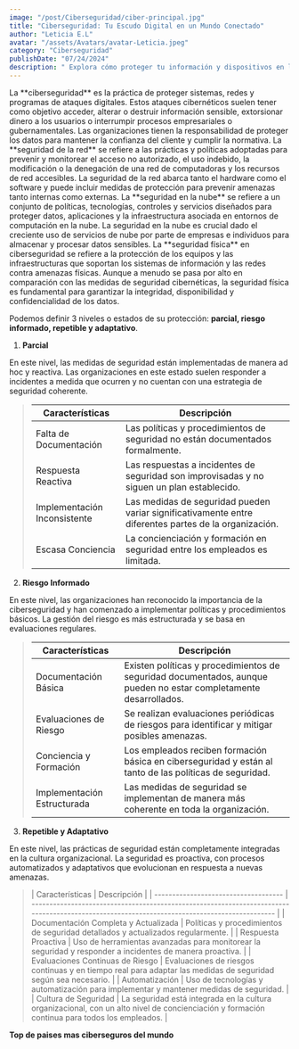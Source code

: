 ```yaml
---
image: "/post/Ciberseguridad/ciber-principal.jpg"
title: "Ciberseguridad: Tu Escudo Digital en un Mundo Conectado"
author: "Leticia E.L"
avatar: "/assets/Avatars/avatar-Leticia.jpeg"
category: "Ciberseguridad"
publishDate: "07/24/2024"
description: " Explora cómo proteger tu información y dispositivos en la era digital, aprendiendo sobre amenazas cibernéticas, técnicas de defensa, y las mejores prácticas para mantenerte seguro en línea."
---
```


<ImageMDX src="/post/Ciberseguridad/ciber1.jpg" alt="Ciberseguridad" width={800} height={400} />

<Parrafo>
  La **ciberseguridad** es la práctica de proteger sistemas, redes y programas de ataques digitales. Estos ataques cibernéticos
  suelen tener como objetivo acceder, alterar o destruir información sensible, extorsionar dinero a los usuarios o interrumpir
  procesos empresariales o gubernamentales. Las organizaciones tienen la responsabilidad de proteger los datos para mantener la
  confianza del cliente y cumplir la normativa.
</Parrafo>

<ImageMDX src="/post/Ciberseguridad/ciber2.jpg" alt="ciberseguridad" width={800} height={400} />
<Parrafo>
  La **seguridad de la red** se refiere a las prácticas y políticas adoptadas para prevenir y monitorear el acceso no autorizado,
  el uso indebido, la modificación o la denegación de una red de computadoras y los recursos de red accesibles. La seguridad de la
  red abarca tanto el hardware como el software y puede incluir medidas de protección para prevenir amenazas tanto internas como
  externas.
</Parrafo>

<ImageMDX src="/post/Ciberseguridad/ciber3.jpg" alt="ciberseguridad" width={800} height={400} />
<Parrafo>
  La **seguridad en la nube** se refiere a un conjunto de políticas, tecnologías, controles y servicios diseñados para proteger
  datos, aplicaciones y la infraestructura asociada en entornos de computación en la nube. La seguridad en la nube es crucial dado
  el creciente uso de servicios de nube por parte de empresas e individuos para almacenar y procesar datos sensibles.
</Parrafo>

<Parrafo>
La **seguridad física** en ciberseguridad se refiere a la protección de los equipos y las infraestructuras que soportan los sistemas de información y las redes contra amenazas físicas. Aunque a menudo se pasa por alto en comparación con las medidas de seguridad cibernéticas, la seguridad física es fundamental para garantizar la integridad, disponibilidad y confidencialidad de los datos.

</Parrafo>

<Divider />

<ImageMDX src="/post/Ciberseguridad/ciber4.png" alt="ciberseguridad" width={800} height={400} />

<Parrafo>Podemos definir 3 niveles o estados de su protección: **parcial, riesgo informado, repetible y adaptativo**.</Parrafo>

1. **Parcial**

En este nivel, las medidas de seguridad están implementadas de manera ad hoc y reactiva. Las organizaciones en este estado suelen responder a incidentes a medida que ocurren y no cuentan con una estrategia de seguridad coherente.

<BlockQuote>

| Características              | Descripción                                                                                           |
| ---------------------------- | ----------------------------------------------------------------------------------------------------- |
| Falta de Documentación       | Las políticas y procedimientos de seguridad no están documentados formalmente.                        |
| Respuesta Reactiva           | Las respuestas a incidentes de seguridad son improvisadas y no siguen un plan establecido.            |
| Implementación Inconsistente | Las medidas de seguridad pueden variar significativamente entre diferentes partes de la organización. |
| Escasa Conciencia            | La concienciación y formación en seguridad entre los empleados es limitada.                           |

</BlockQuote>

2. **Riesgo Informado**

En este nivel, las organizaciones han reconocido la importancia de la ciberseguridad y han comenzado a implementar políticas y procedimientos básicos. La gestión del riesgo es más estructurada y se basa en evaluaciones regulares.

<BlockQuote>

| Características             | Descripción                                                                                                       |
| --------------------------- | ----------------------------------------------------------------------------------------------------------------- |
| Documentación Básica        | Existen políticas y procedimientos de seguridad documentados, aunque pueden no estar completamente desarrollados. |
| Evaluaciones de Riesgo      | Se realizan evaluaciones periódicas de riesgos para identificar y mitigar posibles amenazas.                      |
| Conciencia y Formación      | Los empleados reciben formación básica en ciberseguridad y están al tanto de las políticas de seguridad.          |
| Implementación Estructurada | Las medidas de seguridad se implementan de manera más coherente en toda la organización.                          |

</BlockQuote>

3. **Repetible y Adaptativo**

En este nivel, las prácticas de seguridad están completamente integradas en la cultura organizacional. La seguridad es proactiva, con procesos automatizados y adaptativos que evolucionan en respuesta a nuevas amenazas.

<BlockQuote>
| Características                      | Descripción                                                                                                                                  |
| ------------------------------------ | -------------------------------------------------------------------------------------------------------------------------------------------- |
| Documentación Completa y Actualizada | Políticas y procedimientos de seguridad detallados y actualizados regularmente.                                                              |
| Respuesta Proactiva                  | Uso de herramientas avanzadas para monitorear la seguridad y responder a incidentes de manera proactiva.                                     |
| Evaluaciones Continuas de Riesgo     | Evaluaciones de riesgos continuas y en tiempo real para adaptar las medidas de seguridad según sea necesario.                                |
| Automatización                       | Uso de tecnologías y automatización para implementar y mantener medidas de seguridad.                                                        |
| Cultura de Seguridad                 | La seguridad está integrada en la cultura organizacional, con un alto nivel de concienciación y formación continua para todos los empleados. |

</BlockQuote>

<SubSeccion> **Top de paises mas ciberseguros del mundo** </SubSeccion>

<YouTubeVideo url="https://www.youtube.com/watch?v=tCtA5EZh4bg" />
